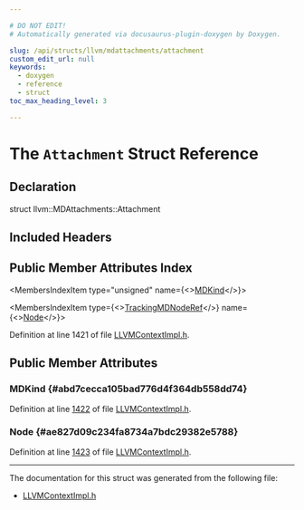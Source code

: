 ```yaml
---

# DO NOT EDIT!
# Automatically generated via docusaurus-plugin-doxygen by Doxygen.

slug: /api/structs/llvm/mdattachments/attachment
custom_edit_url: null
keywords:
  - doxygen
  - reference
  - struct
toc_max_heading_level: 3

---
```





# The `Attachment` Struct Reference

<DoxygenPage pluginConfig={pluginConfig}>



## Declaration

<CodeBlock>struct llvm::MDAttachments::Attachment</CodeBlock>

## Included Headers

<IncludesList>
<IncludesListItem
  filePath="IR/LLVMContextImpl.h"
  permalink="/docs/api/files/lib/lib/ir/llvmcontextimpl-h"
  isLocal="true" />
</IncludesList>

## Public Member Attributes Index

<MembersIndex>

<MembersIndexItem
  type="unsigned"
  name={<><a href="#abd7cecca105bad776d4f364db558dd74">MDKind</a></>}>
</MembersIndexItem>

<MembersIndexItem
  type={<><a href="/docs/api/namespaces/llvm/#a0b32d680d9bfed0636f7297d89583e27">TrackingMDNodeRef</a></>}
  name={<><a href="#ae827d09c234fa8734a7bdc29382e5788">Node</a></>}>
</MembersIndexItem>

</MembersIndex>


Definition at line 1421 of file <a href="/docs/api/files/lib/lib/ir/llvmcontextimpl-h">LLVMContextImpl.h</a>.

<SectionDefinition>

## Public Member Attributes

### MDKind {#abd7cecca105bad776d4f364db558dd74}

<MemberDefinition
  prototype="unsigned llvm::MDAttachments::Attachment::MDKind">

Definition at line <a href="/docs/api/files/lib/lib/ir/llvmcontextimpl-h/#l01422">1422</a> of file <a href="/docs/api/files/lib/lib/ir/llvmcontextimpl-h">LLVMContextImpl.h</a>.
</MemberDefinition>

### Node {#ae827d09c234fa8734a7bdc29382e5788}

<MemberDefinition
  prototype="TrackingMDNodeRef llvm::MDAttachments::Attachment::Node">

Definition at line <a href="/docs/api/files/lib/lib/ir/llvmcontextimpl-h/#l01423">1423</a> of file <a href="/docs/api/files/lib/lib/ir/llvmcontextimpl-h">LLVMContextImpl.h</a>.
</MemberDefinition>

</SectionDefinition>

<hr/>

The documentation for this struct was generated from the following file:

<ul>
<li><a href="/docs/api/files/lib/lib/ir/llvmcontextimpl-h">LLVMContextImpl.h</a></li>
</ul>

</DoxygenPage>
